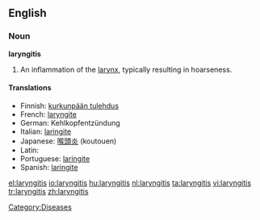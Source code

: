 ==English==
===Noun===
'''laryngitis'''

#An inflammation of the [[larynx]], typically resulting in hoarseness.

====Translations====
* Finnish: [[kurkunpään tulehdus]]
* French: [[laryngite]]
* German: Kehlkopfentzündung
* Italian: [[laringite]]
* Japanese: [[喉頭炎]] (koutouen)
* Latin: {{t-|la|laryngitis}}
* Portuguese: [[laringite]]
* Spanish: [[laringite]]

[[Category:Diseases]]

[[el:laryngitis]]
[[io:laryngitis]]
[[hu:laryngitis]]
[[nl:laryngitis]]
[[ta:laryngitis]]
[[vi:laryngitis]]
[[tr:laryngitis]]
[[zh:laryngitis]]